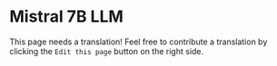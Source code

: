 # Mistral 7B LLM

This page needs a translation! Feel free to contribute a translation by clicking the `Edit this page` button on the right side.